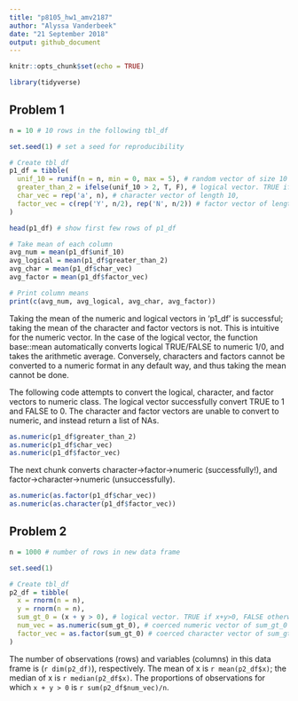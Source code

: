 ```yaml
---
title: "p8105_hw1_amv2187"
author: "Alyssa Vanderbeek"
date: "21 September 2018"
output: github_document
---
```


```r
knitr::opts_chunk$set(echo = TRUE)

library(tidyverse)
```


## Problem 1

```r
n = 10 # 10 rows in the following tbl_df

set.seed(1) # set a seed for reproducibility

# Create tbl_df 
p1_df = tibble(
  unif_10 = runif(n = n, min = 0, max = 5), # random vector of size 10 selected from uniform [0,5]
  greater_than_2 = ifelse(unif_10 > 2, T, F), # logical vector. TRUE if value generated in unif_10 greater than 2; FALSE if less than or equal to 2
  char_vec = rep('a', n), # character vector of length 10,
  factor_vec = c(rep('Y', n/2), rep('N', n/2)) # factor vector of length 10
)

head(p1_df) # show first few rows of p1_df

# Take mean of each column
avg_num = mean(p1_df$unif_10)
avg_logical = mean(p1_df$greater_than_2)
avg_char = mean(p1_df$char_vec)
avg_factor = mean(p1_df$factor_vec)

# Print column means
print(c(avg_num, avg_logical, avg_char, avg_factor))
```

Taking the mean of the numeric and logical vectors in 'p1_df' is successful; taking the mean of the character and factor vectors is not. This is intuitive for the numeric vector. In the case of the logical vector, the function base::mean automatically converts logical TRUE/FALSE to numeric 1/0, and takes the arithmetic average. Conversely, characters and factors cannot be converted to a numeric format in any default way, and thus taking the mean cannot be done. 

The following code attempts to convert the logical, character, and factor vectors to numeric class. The logical vector successfully convert TRUE to 1 and FALSE to 0. The character and factor vectors are unable to convert to numeric, and instead return a list of NAs.

```r
as.numeric(p1_df$greater_than_2)
as.numeric(p1_df$char_vec)
as.numeric(p1_df$factor_vec)
```
The next chunk converts character->factor->numeric (successfully!), and factor->character->numeric (unsuccessfully). 

```r
as.numeric(as.factor(p1_df$char_vec))
as.numeric(as.character(p1_df$factor_vec))
```


## Problem 2

```r
n = 1000 # number of rows in new data frame

set.seed(1) 

# Create tbl_df
p2_df = tibble(
  x = rnorm(n = n),
  y = rnorm(n = n),
  sum_gt_0 = (x + y > 0), # logical vector. TRUE if x+y>0, FALSE otherwise
  num_vec = as.numeric(sum_gt_0), # coerced numeric vector of sum_gt_0
  factor_vec = as.factor(sum_gt_0) # coerced character vector of sum_gt_0
)

```

The number of observations (rows) and variables (columns) in this data frame is (`r dim(p2_df)`), respectively. The mean of x is `r mean(p2_df$x)`; the median of x is `r median(p2_df$x)`. The proportions of observations for which `x + y > 0` is `r sum(p2_df$num_vec)/n`.

